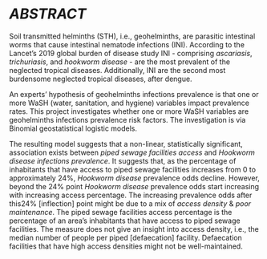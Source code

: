 
# *ABSTRACT* {-}

Soil transmitted helminths (STH), i.e., geohelminths, are parasitic intestinal worms that cause intestinal nematode infections (INI).  According to the Lancet's 2019 global burden of disease study INI - comprising *ascariasis*, *trichuriasis*, and *hookworm disease* - are the most prevalent of the neglected tropical diseases.  Additionally, INI are the second most burdensome neglected tropical diseases, after dengue.

\vspace{10pt}

An experts' hypothesis of geohelminths infections prevalence is that one or more WaSH (water, sanitation, and hygiene) variables impact prevalence rates.  This project investigates whether one or more WaSH variables are geohelminths infections prevalence risk factors.  The investigation is via Binomial geostatistical logistic models.

\vspace{10pt}

The resulting model suggests that a non-linear, statistically significant, association exists between *piped sewage facilities access* and *Hookworm disease infections prevalence*.  It suggests that, as the percentage of inhabitants that have access to piped sewage facilities increases from $0$ to approximately $24\%$, *Hookworm disease* prevalence odds decline.  However, beyond the $24\%$ point *Hookworm disease* prevalence odds start increasing with increasing access percentage.  The increasing prevalence odds after this$24\%$ [inflection] point might be due to a mix of *access density* & *poor maintenance*.  The piped sewage facilities access percentage is the percentage of an area’s inhabitants that have access to piped sewage facilities. The measure does not give an insight into access density, i.e., the median number of people per piped [defaecation] facility. Defaecation facilities that have high access densities might not be well-maintained.